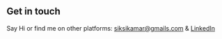 ## Get in touch


Say Hi or find me on other platforms: <siksikamar@gmails.com> & [LinkedIn](https://linkin.com)

